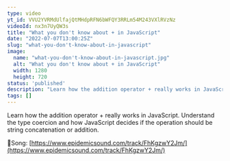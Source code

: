 ```yaml
---
type: video
yt_id: VVU2YVRMdUlfajQtMHdpRFN6bWFQY3RRLm54M243VXlRVzNz
videoId: nx3n7UyQW3s
title: "What you don't know about + in JavaScript"
date: "2022-07-07T13:00:25Z"
slug: "what-you-don't-know-about-in-javascript"
image: 
  name: "what-you-don't-know-about-in-javascript.jpg"
  alt: "What you don't know about + in JavaScript"
  width: 1280
  height: 720
status: 'published'
description: "Learn how the addition operator + really works in JavaScript. Understand the type coercion and how JavaScript decides if the operation should be string concatenation or addition.  "
tags: []
---
```


Learn how the addition operator + really works in JavaScript. Understand the type coercion and how JavaScript decides if the operation should be string concatenation or addition.  

🔗Song: [https://www.epidemicsound.com/track/FhKgzwY2Jm/](https://www.epidemicsound.com/track/FhKgzwY2Jm/)


